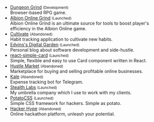 - [Dungeon Grind](https://dungeon-grind.vercel.app/) <small>(Development)</small> <br/> Browser-based RPG game.
- [Albion Online Grind](https://albiononlinegrind.com/) <small>(Launched)</small> <br/> Albion Online Grind is an ultimate source for tools to boost player's efficiency in the Albion Online game.
- [Cultivate](https://cultivate.so/) <small>(Abandoned)</small> <br/> Habit tracking application to cultivate new habits.
- [Edvins's Digital Garden](https://edvins.io/) <small>(Launched)</small> <br/> Personal blog about software development and side-hustle.
- [react-simple-card](https://www.npmjs.com/package/react-simple-card) <small>(Launched)</small> <br/> Simple, flexible and easy to use Card component written in React.
- [Hustle Market](https://hustle.market/) <small>(Abandoned)</small> <br/> Marketplace for buying and selling profitable online businesses.
- [Kale](https://kale.money/) <small>(Abandoned)</small> <br/> Expense tracking bot for Telegram.
- [Stealth Labs](https://stealthlabs.io/) <small>(Launched)</small> <br/> My umbrella company which I use to work with my clients.
- [PotatoCSS](https://potatocss.github.io/) <small>(Launched)</small> <br/> Simple CSS framework for hackers. Simple as potato.
- [Hacker Hype](https://hackerhype.com/) <small>(Abandoned)</small> <br/> Online hackathon platform, unleash your potential.
